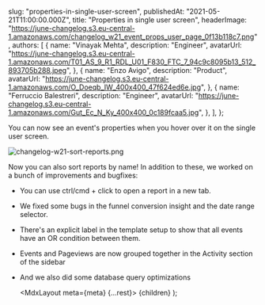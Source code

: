 
  slug: "properties-in-single-user-screen",
  publishedAt: "2021-05-21T11:00:00.000Z",
  title: "Properties in single user screen",
  headerImage:
    "https://june-changelog.s3.eu-central-1.amazonaws.com/changelog_w21_event_props_user_page_0f13b118c7.png",
  authors: [
    {
      name: "Vinayak Mehta",
      description: "Engineer",
      avatarUrl:
        "https://june-changelog.s3.eu-central-1.amazonaws.com/T01_AS_9_R1_RDL_U01_F830_FTC_7_94c9c8095b13_512_893705b288.jpeg",
    },
    {
      name: "Enzo Avigo",
      description: "Product",
      avatarUrl:
        "https://june-changelog.s3.eu-central-1.amazonaws.com/O_Doeqb_IW_400x400_47f624ed6e.jpg",
    },
    {
      name: "Ferruccio Balestreri",
      description: "Engineer",
      avatarUrl:
        "https://june-changelog.s3.eu-central-1.amazonaws.com/Gut_Ec_N_Ky_400x400_0c189fcaa5.jpg",
    },
  ],
};

You can now see an event's properties when you hover over it on the single user screen.

![changelog-w21-sort-reports.png](https://june-changelog.s3.eu-central-1.amazonaws.com/changelog_w21_sort_reports_149c534527.png)

Now you can also sort reports by name! In addition to these, we worked on a bunch of improvements and bugfixes:

- You can use ctrl/cmd + click to open a report in a new tab.
- We fixed some bugs in the funnel conversion insight and the date range selector.
- There's an explicit label in the template setup to show that all events have an OR condition between them.
- Events and Pageviews are now grouped together in the Activity section of the sidebar
- And we also did some database query optimizations

  <MdxLayout meta={meta} {...rest}>
    {children}
  </MdxLayout>
);
